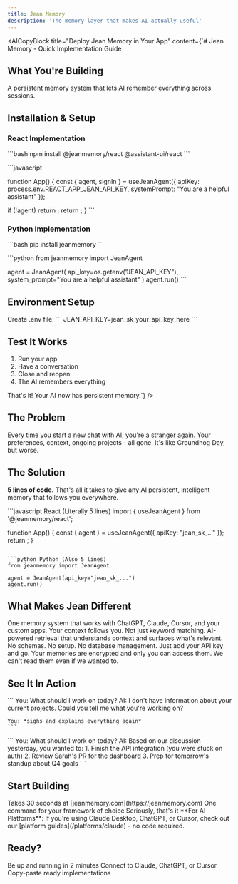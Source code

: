 ```yaml
---
title: Jean Memory
description: 'The memory layer that makes AI actually useful'
---
```



<AICopyBlock 
  title="Deploy Jean Memory in Your App"
  content={`# Jean Memory - Quick Implementation Guide

## What You're Building
A persistent memory system that lets AI remember everything across sessions.

## Installation & Setup

### React Implementation
\`\`\`bash
npm install @jeanmemory/react @assistant-ui/react
\`\`\`

\`\`\`javascript

function App() {
  const { agent, signIn } = useJeanAgent({
    apiKey: process.env.REACT_APP_JEAN_API_KEY,
    systemPrompt: "You are a helpful assistant"
  });

  if (!agent) return <SignInWithJean onSuccess={signIn} />;
  return <JeanChat agent={agent} />;
}
\`\`\`

### Python Implementation
\`\`\`bash
pip install jeanmemory
\`\`\`

\`\`\`python
from jeanmemory import JeanAgent

agent = JeanAgent(
    api_key=os.getenv("JEAN_API_KEY"),
    system_prompt="You are a helpful assistant"
)
agent.run()
\`\`\`

## Environment Setup
Create .env file:
\`\`\`
JEAN_API_KEY=jean_sk_your_api_key_here
\`\`\`

## Test It Works
1. Run your app
2. Have a conversation
3. Close and reopen
4. The AI remembers everything

That's it! Your AI now has persistent memory.`}
/>

## The Problem

Every time you start a new chat with AI, you're a stranger again. Your preferences, context, ongoing projects - all gone. It's like Groundhog Day, but worse.

## The Solution

**5 lines of code.** That's all it takes to give any AI persistent, intelligent memory that follows you everywhere.

<CodeGroup>
```javascript React (Literally 5 lines)
import { useJeanAgent } from '@jeanmemory/react';

function App() {
  const { agent } = useJeanAgent({ apiKey: "jean_sk_..." });
  return <JeanChat agent={agent} />;
}
```

```python Python (Also 5 lines)
from jeanmemory import JeanAgent

agent = JeanAgent(api_key="jean_sk_...")
agent.run()
```
</CodeGroup>

## What Makes Jean Different

<CardGroup cols={2}>
  <Card
    title="Universal Memory"
    icon="brain"
  >
    One memory system that works with ChatGPT, Claude, Cursor, and your custom apps. Your context follows you.
  </Card>
  <Card
    title="Actually Smart"
    icon="sparkles"
  >
    Not just keyword matching. AI-powered retrieval that understands context and surfaces what's relevant.
  </Card>
  <Card
    title="Zero Config"
    icon="zap"
  >
    No schemas. No setup. No database management. Just add your API key and go.
  </Card>
  <Card
    title="Privacy First"
    icon="shield"
  >
    Your memories are encrypted and only you can access them. We can't read them even if we wanted to.
  </Card>
</CardGroup>

## See It In Action

<Tabs>
  <Tab title="Without Jean">
    ```
    You: What should I work on today?
    AI: I don't have information about your current projects. 
        Could you tell me what you're working on?
    
    You: *sighs and explains everything again*
    ```
  </Tab>
  <Tab title="With Jean">
    ```
    You: What should I work on today?
    AI: Based on our discussion yesterday, you wanted to:
        1. Finish the API integration (you were stuck on auth)
        2. Review Sarah's PR for the dashboard
        3. Prep for tomorrow's standup about Q4 goals
    ```
  </Tab>
</Tabs>

## Start Building

<Steps>
  <Step title="Get Your API Key">
    Takes 30 seconds at [jeanmemory.com](https://jeanmemory.com)
  </Step>
  <Step title="Install the SDK">
    One command for your framework of choice
  </Step>
  <Step title="Add 5 Lines">
    Seriously, that's it
  </Step>
</Steps>

<Note>
  **For AI Platforms**: If you're using Claude Desktop, ChatGPT, or Cursor, check out our [platform guides](/platforms/claude) - no code required.
</Note>

## Ready?

<CardGroup cols={3}>
  <Card
    title="5-Line Quickstart"
    icon="rocket"
    href="/quickstart"
  >
    Be up and running in 2 minutes
  </Card>
  <Card
    title="Platform Setup"
    icon="plug"
    href="/platforms/claude"
  >
    Connect to Claude, ChatGPT, or Cursor
  </Card>
  <Card
    title="Live Examples"
    icon="code"
    href="/sdk/examples"
  >
    Copy-paste ready implementations
  </Card>
</CardGroup>